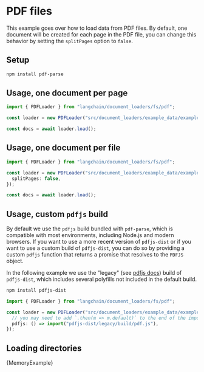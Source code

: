 # PDF files

This example goes over how to load data from PDF files. By default, one document will be created for each page in the PDF file, you can change this behavior by setting the `splitPages` option to `false`.

## Setup

```bash npm2yarn
npm install pdf-parse
```

## Usage, one document per page

```typescript
import { PDFLoader } from "langchain/document_loaders/fs/pdf";

const loader = new PDFLoader("src/document_loaders/example_data/example.pdf");

const docs = await loader.load();
```

## Usage, one document per file

```typescript
import { PDFLoader } from "langchain/document_loaders/fs/pdf";

const loader = new PDFLoader("src/document_loaders/example_data/example.pdf", {
  splitPages: false,
});

const docs = await loader.load();
```

## Usage, custom `pdfjs` build

By default we use the `pdfjs` build bundled with `pdf-parse`, which is compatible with most environments, including Node.js and modern browsers. If you want to use a more recent version of `pdfjs-dist` or if you want to use a custom build of `pdfjs-dist`, you can do so by providing a custom `pdfjs` function that returns a promise that resolves to the `PDFJS` object.

In the following example we use the "legacy" (see [pdfjs docs](https://github.com/mozilla/pdf.js/wiki/Frequently-Asked-Questions#which-browsersenvironments-are-supported)) build of `pdfjs-dist`, which includes several polyfills not included in the default build.

```bash npm2yarn
npm install pdfjs-dist
```

```typescript
import { PDFLoader } from "langchain/document_loaders/fs/pdf";

const loader = new PDFLoader("src/document_loaders/example_data/example.pdf", {
  // you may need to add `.then(m => m.default)` to the end of the import
  pdfjs: () => import("pdfjs-dist/legacy/build/pdf.js"),
});
```

## Loading directories


<CodeBlock language="typescript">{MemoryExample}</CodeBlock>